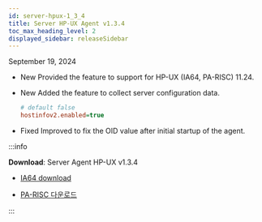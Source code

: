 ```yaml
---
id: server-hpux-1_3_4
title: Server HP-UX Agent v1.3.4
toc_max_heading_level: 2
displayed_sidebar: releaseSidebar
---
```


September 19, 2024

- <Status priority='1'>New</Status> Provided the feature to support for HP-UX (IA64, PA-RISC) 11.24.

- <Status priority='1'>New</Status> Added the feature to collect server configuration data.

  ```ini title="whatap.conf"
  # default false
  hostinfov2.enabled=true
  ```

- <Status priority='0'>Fixed</Status> Improved to fix the OID value after initial startup of the agent.

:::info 

**Download**: Server Agent HP-UX v1.3.4

- [IA64 download](https://repo.whatap.io.s3-ap-northeast-2.amazonaws.com/hpux/ia64/11.23/whatap-infra.1.3.4.ia64.tar.gz)

- [PA-RISC 다운로드](https://repo.whatap.io.s3-ap-northeast-2.amazonaws.com/hpux/pa/11.23/whatap-infra.1.3.4.pa.tar.gz)

:::
